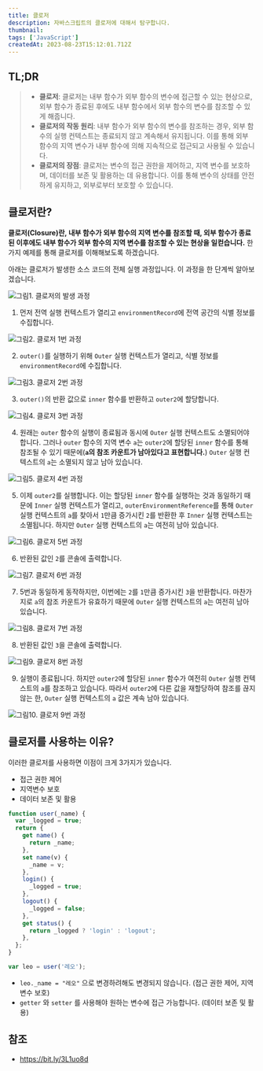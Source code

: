 ```yaml
---
title: 클로저
description: 자바스크립트의 클로저에 대해서 탐구합니다.
thumbnail:
tags: ['JavaScript']
createdAt: 2023-08-23T15:12:01.712Z
---
```


## TL;DR

<Blockquote type="info">

- **클로저**: 클로저는 내부 함수가 외부 함수의 변수에 접근할 수 있는 현상으로, 외부 함수가 종료된 후에도 내부 함수에서 외부 함수의 변수를 참조할 수 있게 해줍니다.
- **클로저의 작동 원리**: 내부 함수가 외부 함수의 변수를 참조하는 경우, 외부 함수의 실행 컨텍스트는 종료되지 않고 계속해서 유지됩니다. 이를 통해 외부 함수의 지역 변수가 내부 함수에 의해 지속적으로 접근되고 사용될 수 있습니다.
- **클로저의 장점**: 클로저는 변수의 접근 권한을 제어하고, 지역 변수를 보호하며, 데이터를 보존 및 활용하는 데 유용합니다. 이를 통해 변수의 상태를 안전하게 유지하고, 외부로부터 보호할 수 있습니다.

</Blockquote>

## 클로저란?

**클로저(Closure)란, 내부 함수가 외부 함수의 지역 변수를 참조할 때, 외부 함수가 종료된 이후에도 내부 함수가 외부 함수의 지역 변수를 참조할 수 있는 현상을 일컫습니다.** 한 가지 예제를 통해 클로저를 이해해보도록 하겠습니다.

아래는 클로저가 발생한 소스 코드의 전체 실행 과정입니다. 이 과정을 한 단계씩 알아보겠습니다.

![그림1. 클로저의 발생 과정](/assets/contents/js-closure/1.gif)

1. 먼저 전역 실행 컨텍스트가 열리고 `environmentRecord`에 전역 공간의 식별 정보를 수집합니다.

![그림2. 클로저 1번 과정](/assets/contents/js-closure/2.png)

2. `outer()`를 실행하기 위해 `Outer` 실행 컨텍스트가 열리고, 식별 정보를 `environmentRecord`에 수집합니다.

![그림3. 클로저 2번 과정](/assets/contents/js-closure/3.png)

3. `outer()`의 반환 값으로 `inner` 함수를 반환하고 `outer2`에 할당합니다.

![그림4. 클로저 3번 과정](/assets/contents/js-closure/4.png)

4. 원래는 `outer` 함수의 실행이 종료됨과 동시에 `Outer` 실행 컨텍스트도 소멸되어야 합니다. 그러나 `outer` 함수의 지역 변수 `a`는 `outer2`에 할당된 `inner` 함수를 통해 참조될 수 있기 때문에(**`a`의 참조 카운트가 남아있다고 표현합니다.**) `Outer` 실행 컨텍스트의 `a`는 소멸되지 않고 남아 있습니다.

![그림5. 클로저 4번 과정](/assets/contents/js-closure/5.png)

5. 이제 `outer2`를 실행합니다. 이는 할당된 `inner` 함수를 실행하는 것과 동일하기 때문에 `Inner` 실행 컨텍스트가 열리고, `outerEnvironmentReference`를 통해 `Outer` 실행 컨텍스트의 `a`를 찾아서 `1`만큼 증가시킨 `2`를 반환한 후 `Inner` 실행 컨텍스트는 소멸됩니다. 하지만 `Outer` 실행 컨텍스트의 `a`는 여전히 남아 있습니다.

![그림6. 클로저 5번 과정](/assets/contents/js-closure/6.png)

6. 반환된 값인 `2`를 콘솔에 출력합니다.

![그림7. 클로저 6번 과정](/assets/contents/js-closure/7.png)

7. 5번과 동일하게 동작하지만, 이번에는 `2`를 `1`만큼 증가시킨 `3`을 반환합니다. 마찬가지로 `a`의 참조 카운트가 유효하기 때문에 `Outer` 실행 컨텍스트의 `a`는 여전히 남아 있습니다.

![그림8. 클로저 7번 과정](/assets/contents/js-closure/8.png)

8. 반환된 값인 `3`을 콘솔에 출력합니다.

![그림9. 클로저 8번 과정](/assets/contents/js-closure/9.png)

9. 실행이 종료됩니다. 하지만 `outer2`에 할당된 `inner` 함수가 여전히 `Outer` 실행 컨텍스트의 `a`를 참조하고 있습니다. 따라서 `outer2`에 다른 값을 재할당하여 참조를 끊지 않는 한, `Outer` 실행 컨텍스트의 `a` 값은 계속 남아 있습니다.

![그림10. 클로저 9번 과정](/assets/contents/js-closure/10.png)

## 클로저를 사용하는 이유?

이러한 클로저를 사용하면 이점이 크게 3가지가 있습니다.

- 접근 권한 제어
- 지역변수 보호
- 데이터 보존 및 활용

```js
function user(_name) {
  var _logged = true;
  return {
    get name() {
      return _name;
    },
    set name(v) {
      _name = v;
    },
    login() {
      _logged = true;
    },
    logout() {
      _logged = false;
    },
    get status() {
      return _logged ? 'login' : 'logout';
    },
  };
}

var leo = user('레오');
```

- `leo._name = "레오"` 으로 변경하려해도 변경되지 않습니다. (접근 권한 제어, 지역변수 보호)
- `getter` 와 `setter` 를 사용해야 원하는 변수에 접근 가능합니다. (데이터 보존 및 활용)

## 참조

- https://bit.ly/3L1uo8d

